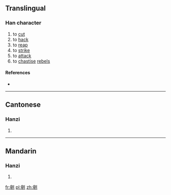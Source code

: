 ==Translingual==

===Han character===
{{Han char|rn=18|rad=刀|as=13|sn=15|four=|canj=卜一中弓 (YMLN)|ids=⿰[[亶]][[刂]]}}

# to [[cut]]
# to [[hack]]
# to [[reap]]
# to [[strike]]
# to [[attack]]
# to [[chastise]] [[rebel]]s

====References====
* {{Han ref|kx=0144.360|hdz=10359.050|uh=350A|ud=13578}}

----

==Cantonese==

===Hanzi===
{{yue-hanzi|jyut=[[tan2]]|y=tan2}}

# {{defn|lang=yue|sort=刀13}}

----

==Mandarin==

===Hanzi===
{{cmn-hanzi|pin=[[dǎn]] ([[dan3]])|wg=tan<sup>3</sup>}}

# {{defn|lang=cmn|sort=刀13}}

[[fr:㔊]]
[[pl:㔊]]
[[zh:㔊]]
